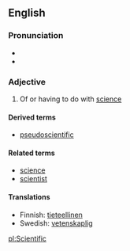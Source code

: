 ==English==
===Pronunciation===
{{IPA|/ˈsaɪənˌtɪfək/}}
*{{audio|en-ca-scientific.ogg|Audio (CA)}}
*{{audio|en-us-scientific.ogg|Audio (US)}}

===Adjective===

# Of or having to do with [[science]]

====Derived terms====
*[[pseudoscientific]]

====Related terms====
*[[science]]
*[[scientist]]

====Translations====
*Finnish: [[tieteellinen]]
*Swedish: [[vetenskaplig]]

[[pl:Scientific]]